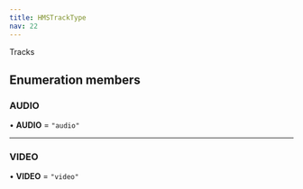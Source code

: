 ```yaml
---
title: HMSTrackType
nav: 22
---
```


Tracks

## Enumeration members

### AUDIO

• **AUDIO** = `"audio"`

---

### VIDEO

• **VIDEO** = `"video"`

